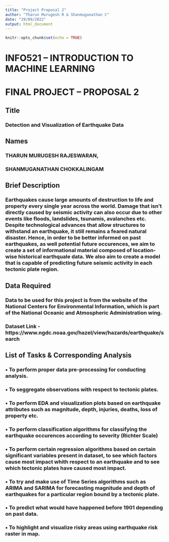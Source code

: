 ```yaml
---
title: "Project Proposal 2"
author: "Tharun Murugesh R & Shanmuganathan C"
date: "29/09/2022"
output: html_document
---
```


```r
knitr::opts_chunk$set(echo = TRUE)
```

# INFO521 – INTRODUCTION TO MACHINE LEARNING

# FINAL PROJECT – PROPOSAL 2

## Title
### Detection and Visualization of Earthquake Data

## Names
### THARUN MURUGESH RAJESWARAN,
### SHANMUGANATHAN CHOKKALINGAM

## Brief Description

### Earthquakes cause large amounts of destruction to life and property every single year across the world. Damage that isn't directly caused by seismic activity can also occur due to other events like floods, landslides, tsunamis, avalanches etc. Despite technological advances that allow structures to withstand an earthquake, it still remains a feared natural disaster. Hence, in order to be better informed on past earthquakes, as well potential future occurences, we aim to create a set of informational material composed of location-wise historical earthquale data. We also aim to create a model that is capable of predicting future seismic activity in each tectonic plate region.

## Data Required

### Data to be used for this project is from the website of the National Centers for Environmental Information, which is part of the National Oceanic and Atmospheric Administration wing.

### Dataset Link  - https://www.ngdc.noaa.gov/hazel/view/hazards/earthquake/search

## List of Tasks & Corresponding Analysis

### •	To perform proper data pre-processing for conducting analysis.
### •	To seggregate observations with respect to tectonic plates.
### •	To perform EDA and visualization plots based on earthquake attributes such as magnitude, depth, injuries, deaths, loss of property etc.
### •	To perform classification algorithms for classifying the earthquake occurences according to severity (Richter Scale)
### •	To perform certain regression algorithms based on certain significant variables present in dataset, to see which factors cause most impact whith respect to an earthquake and to see which tectonic plates have caused most impact.
### •	To try and make use of Time Series algorithms such as ARIMA and SARIMA for forecasting magnitude and depth of earthquakes for a particular region bound by a tectonic plate.
### •	To predict what would have happened before 1901 depending on past data.
### •	To highlight and visualize risky areas using earthquake risk raster in map.